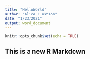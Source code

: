 ```yaml
---
title: "HelloWorld"
author: "Alice L Watson"
date: "1/23/2021"
output: word_document
---
```


```r
knitr::opts_chunk$set(echo = TRUE)
```


## This is a new R Markdown

